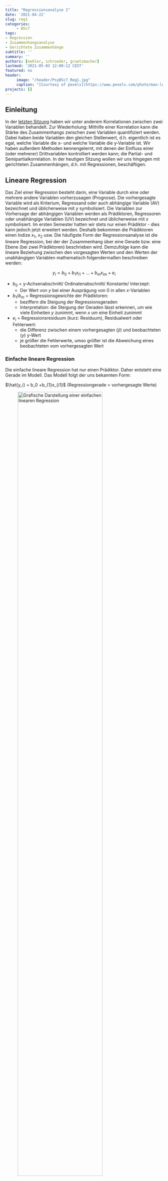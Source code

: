 ```yaml
---
title: "Regressionsanalyse I"
date: '2021-04-22'
slug: reg1
categories:
     - BSc7
tags:
- Regression
- Zusammenhangsanalyse
- Gerichtete Zusammenhänge
subtitle: ''
summary: ''
authors: [nehler, schroeder, gruetzmacher]
lastmod: '2021-05-03 12:00:12 CEST'
featured: no
header:
     image: "/header/PsyBSc7_Reg1.jpg"
     caption: "[Courtesy of pexels](https://www.pexels.com/photo/man-looking-in-binoculars-during-sunset-802412/)"
projects: []
---
```



## Einleitung

In der [letzten Sitzung](/post/partial) haben wir unter anderem Korrelationen zwischen zwei Variablen behandelt. Zur Wiederholung: Mithilfe einer Korrelation kann die Stärke des Zusammenhangs zwischen zwei Variablen quantifiziert werden. Dabei haben beide Variablen den gleichen Stellenwert, d.h. eigentlich ist es egal, welche Variable die x- und welche Variable die y-Variable ist. Wir haben außerdem Methoden kennengelernt, mit denen der Einfluss einer (oder mehrerer) Drittvariablen kontrolliert werden kann; die Partial- und Semipartialkorrelation. In der heutigen Sitzung wollen wir uns hingegen mit gerichteten Zusammenhängen, d.h. mit Regressionen, beschäftigen.

## Lineare Regression

Das Ziel einer Regression besteht darin, eine Variable durch eine oder mehrere andere Variablen vorherzusagen (Prognose). Die vorhergesagte Variable wird als Kriterium, Regressand oder auch abhängige Variable (AV) bezeichnet und üblicherweise mit $y$ symbolisiert. Die Variablen zur Vorhersage der abhängigen Variablen werden als Prädiktoren, Regressoren oder unabhängige Variablen (UV) bezeichnet und üblicherweise mit $x$ symbolisiert. Im ersten Semester hatten wir stets nur einen Prädiktor - dies kann jedoch jetzt erweitert werden. Deshalb bekommen die Prädiktoren einen Indize $x_1$, $x_2$ usw. 
Die häufigste Form der Regressionsanalyse ist die lineare Regression, bei der der Zusammenhang über eine Gerade bzw. eine Ebene (bei zwei Prädiktoren) beschrieben wird. Demzufolge kann die lineare Beziehung zwischen den vorgesagten Werten und den Werten der unabhängigen Variablen mathematisch folgendermaßen beschreiben werden:

$$y_i = b_0 +b_{1}x_{i1} + ... +b_{m}x_{im} + e_i$$

* $b_0$ = y-Achsenabschnitt/ Ordinatenabschnitt/ Konstante/ Interzept:
    + Der Wert von $y$ bei einer Ausprägung von 0 in allen $x$-Variablen
    
* $b_{1}/ b_m$ = Regressionsgewichte der Prädiktoren:
    + beziffern die Steigung der Regressionsgeraden
    + Interpretation: die Steigung der Geraden lässt erkennen, um wie viele Einheiten $y$ zunimmt, wenn $x$ um eine Einheit zunimmt
* $e_i$ = Regressionsresiduum (kurz: Residuum), Residualwert oder Fehlerwert:
    + die Differenz zwischen einem vorhergesagten ($\hat{y}$) und beobachteten ($y$) y-Wert 
    + je größer die Fehlerwerte, umso größer ist die Abweichung eines beobachteten vom vorhergesagten Wert
    
### Einfache lineare Regression

Die einfache lineare Regression hat nur einen Prädiktor. Daher entsteht eine Gerade im Modell. Das Modell folgt der uns bekannten Form:

$\hat{y_i} = b_0 +b_{1}x_{i1}$ (Regressiongerade = vorhergesagte Werte)


![Grafische Darstellung einer einfachen linearen Regression](/post/Reg1.png){width="80%"}

### Multiple Regression (mehrere Prädiktoren)

Wenn wir nun 2 Prädiktoren haben, wird zwischen diesen und der abhängigen Variable eine Ebene aufgespannt. Die Modellgleichung lautet dabei wie bereits gezeigt:

$y_i = b_0 +b_{1}x_{i1} + b_{2}x_{i2} + e_i$


![Grafische Darstellung einer multiplen Regression](/post/Reg2.png){width="80%"}

Eine Erweiterung auf mehr als zwei Prädiktoren ist mathematisch problemlos möglich, aber grafisch nicht mehr schön darstellbar. Deshalb hören wir mit Zeichnungen an dieser Stelle auf.


## Berechnung der Regressionsgewichte $b_i$ mit Hilfe der händischen Formeln in `R`

In der Vorlesung haben Sie das Vorgehen zur Bestimmung der Regressionskoeffizienten $b_i$ kennen gelernt. Dies ist mit einem einfachen Taschenrechner, aber natürlich auch mit der Hilfe von `R` möglich. Diesen Einsatz wollen wir hier demonstieren.

Folgendes Anwendungsbeispiel setzen wir dabei ein: Eine Stichprobe von 100 Schüler:innen hat einen Lese- und einen Mathematiktest sowie zusätzlich einen allgemeinen Intelligenztest bearbeitet. Die Testleistungen sind untereinander alle positiv korreliert. Auch die beiden fachspezifischen Tests für Lesen (`reading`) und Mathematik (`math`) korrelieren substanziell.

Oft wird argumentiert, dass zum Lösen von mathematischen Textaufgaben auch Lesekompetenz erforderlich ist (z. B. bei Textaufgaben). Anhand des Datensatzes soll untersucht werden, wie stark sich die Mathematikleistungen durch Lesekompetenz und allgemeine Intelligenz vorhersagen lassen.

Die Formel lautet demnach:

$$y_{i,math} = b_0 +b_{reading}x_{i,reading} + b_{IQ}x_{i,IQ} + e_i$$
oder in Matrixform:

$$\begin{align}
\begin{bmatrix} y_1\\y_2\\y_3\\y_4\\...\\y_{100}\end{bmatrix} = b_{0} *
\begin {bmatrix}1\\1\\1\\1\\...\\1\end{bmatrix} + b_{reading} *
\begin {bmatrix}x_{reading1}\\x_{reading2}\\x_{reading3}\\x_{reading4}\\...\\y_{reading100}\end{bmatrix} + b_{IQ} *
\begin {bmatrix}x_{IQ1}\\x_{IQ2}\\x_{IQ3}\\x_{IQ4}\\...\\x_{IQ100}\end{bmatrix} +
\begin {bmatrix}e_1\\e_2\\e_3\\e_4\\...\\e_{100}\end{bmatrix}
\end{align}$$

Die Daten der Schüler:innen können Sie sich direkt ins Environment einladen.

```r
# Datensatz laden
load(url("https://pandar.netlify.app/post/Schulleistungen.rda"))
names(Schulleistungen)
```

Zusätzlich zu den bereits beschriebenen Variablen gibt es hier noch `female`, wobei eine `1` für eine weibliche Person steht. Diese Variable werden wir heute allerdings nicht nutzen. Die Variable `math` gibt die Leistungen der Schüler:innen im Mathematik-Test wieder. Diese sollen unsere abhängige Variable darstellen, weshalb wir sie einem Objekt namens `y` zuordnen.


```r
# Vektor y
y <- Schulleistungen$math
str(y)
```
Durch die Anwendung von `str` sehen wir, dass es sich bei dem Vektor erwartungsgemäß um einen numerischen handelt.

Als nächstes wollen wir unsere Prädiktoren vorbereiten. Diese werden gemeinsam in der Matrix `X` erfasst. Hierfür müssen wir die Spalten `reading` und `IQ` aus unserem Datensatz `Schulleistungen` auswählen.

```r
# Matrix X vorbereiten 
X <- as.matrix(Schulleistungen[,c("reading", "IQ")])      
```

Anschließend wird noch eine Spalte mit Einsen benötigt, die für die Regressionskonstante eintritt. Da die Regressionskonstante für alle Personen denselben Einfluss hat, können die zugehörigen $x_0$ Werte mit 1 beschrieben werden. Wir nennen den Vektor zunächst `constant`. Erstellt wird er mit der Funktion `rep`. Diese sorgt dafür, dass 1en (erstes Argument) wiederholt werden - und dabei genau `nrow(X)`-mal, da die Anzahl der Zeilen von `X` die Anzahl der Personen beschreibt. Typischerweise steht die Regressionskonstante als erstes, weshalb der 1en-Vektor `constant` als erstes in `cbind` eingeht. Wir fügen als zweites die vorher erstellte Matrix `X` ein und überschreiben diese.

```r
# Matrix X erweitern
constant <- rep(1, nrow(X))
X <- cbind(constant, X)                         
head(X)
```

Durch die Betrachtung der ersten 6 Zeilen mit `head` sehen wir, dass unsere Zusammenführung funktioniert hat. In handschriftlicher Notation würden unsere beiden erstellten Vektoren nun folgendermaßen aussehen. 

\begin{align}y = \begin{bmatrix}`r round(y[1],2)` \\`r round(y[2],2)` \\`r round(y[3],2)`\\`r round(y[4],2)`\\...\\`r round(y[length(y)],2)`\end{bmatrix}\end{align}

\begin{align}X=\begin{bmatrix}1 & `r round(X[1,2], 2)` & `r round(X[1,3], 2)`\\1 & `r round(X[2,2], 2)` & `r round(X[2,3], 2)`\\1 & `r round(X[3,2], 2)` & `r round(X[3,3], 2)`\\1 & `r round(X[4,2], 2)` & `r round(X[4,3], 2)`\\... & ... & ... \\1 & `r round(X[length(y),2], 2)` & `r round(X[length(y),3], 2)`\end{bmatrix}\end{align}


Mit `X` und `y` in unserem Environment können wir nun in die Berechnung starten.

### Vorgehen bei der Berechnung der Regressionsgewichte:

Die Regressionsgewichte in der multiplen Regression können mit folgender Formel geschätzt werden:

$$\hat{b} = (X'X)^{-1}X'y$$

Wir wollen zunächst die Gleichung in einzelne Schritte zerlegen, um die nötigen Notationen in `R` kennenzulernen.

1. Berechnung der Kreuzproduktsumme (X’X)
2. Berechnung der Inversen der Kreuzproduktsumme ($(X'X)^{-1}$)
3. Berechnung des Kreuzproduksummenvektors (X'y)
4. Berechnung des Einflussgewichtsvektor

#### 1. Berechnung der Kreuzproduktsumme (X’X)

Die Kreuzproduktsumme (X'X) wird berechnet, indem die transponierte Matrix X (X') mit der Matrix X multipliziert wird. Die transponierte Matrix X' erhalten Sie in R durch die Befehl `t(X)`.

```r
t(X) # X' erhalten Sie durch t(X)
```

\begin{align}X=\begin{bmatrix}1 & `r round(X[1,2], 2)` & `r round(X[1,3], 2)`\\1 & `r round(X[2,2], 2)` & `r round(X[2,3], 2)`\\1 & `r round(X[3,2], 2)` & `r round(X[3,3], 2)`\\1 & `r round(X[4,2], 2)` & `r round(X[4,3], 2)`\\... & ... & ... \\1 & `r round(X[length(y),2], 2)` & `r round(X[length(y),3], 2)`\end{bmatrix}\end{align}


\begin{align}X'=\begin{bmatrix} 1 & 1 & 1 & 1 & ... & 1\\`r round(X[1,2], 2)` & `r round(X[2,2], 2)` & `r round(X[3,2], 2)` & `r round(X[4,2], 2)` & ... & `r round(X[length(y),2], 2)`\\`r round(X[1,3], 2)` & `r round(X[2,3], 2)` & `r round(X[3,3], 2)` & `r round(X[4,3], 2)` & ... & `r round(X[length(y),3], 2)`\end{bmatrix}\end{align}

Wir nennen das Kreuzprodukt an dieser Stelle `X.X` und nicht `X'X`, da dies mit der Bedeutung von ' in der Sprache nicht funktioniert. Für das Erstellen der Kreuzproduktsumme muss das normale Zeichen für die Multiplikation `*` von zwei `%`-Zeichen umschlossen werden. An dieser Stelle würde sonst auch eine Fehlermeldung resultieren, aber bei quadratischen Matrizenist der Unterschied von Bedeutung.

```r
# Berechnung der Kreuzproduktsumme X’X in R
X.X <- t(X) %*% X       
X.X
```

Die zugehörige handschriftliche Notation würde demnach so aussehen:

\begin{align}X'X=\begin{bmatrix}`r round(X.X[1,1],2)` & `r format(X.X[1,2],nsmall = 1,scientific = F)` & `r format(round(X.X[1,3],1),nsmall = 1,scientific = F)`  \\`r format(round(X.X[2,1],2),scientific = F)` & `r format(X.X[2,2],nsmall = 1,scientific = F)`  & `r format(round(X.X[2,3],1),nsmall = 1,scientific = F)` \\`r format(round(X.X[3,1],1),nsmall = 1,scientific = F)`   & `r format(round(X.X[3,2],1),nsmall = 1,scientific = F)`  &  `r format(X.X[3,3],nsmall = 1,scientific = F)` \end{bmatrix}\end{align}

#### 2. Berechnung der Inversen der Kreuzproduktsumme $(X'X)^{-1}$

Die Inverse der Kreuzproduktsumme kann in `R` durch den `solve()` Befehl berechnet werden.

```r
# Berechnung der Inversen (mit Regel nach Sarrus) in R
inv.X.X <- solve(X.X)
```

```r
# Berechnung der Inversen (mit Regel nach Sarrus) in R
solve(X.X)
```

\begin{align}(X'X)^{-1}= \begin{bmatrix}`r format(inv.X.X[1,1],digits = 2, scientific = F)` & `r format(inv.X.X[1,2],digits = 3, scientific = T)`  & `r format(inv.X.X[1,3],digits = 3, scientific = T)`\\`r format(inv.X.X[2,1],digits = 3, scientific = T)` & `r format(inv.X.X[2,2],digits = 3, scientific = T)`& `r format(inv.X.X[2,3],digits = 3, scientific = T)`\\`r format(inv.X.X[3,1],digits = 3, scientific = T)` & `r format(inv.X.X[3,2],digits = 3, scientific = T)` & `r format(inv.X.X[3,3],digits = 3, scientific = T)`\end{bmatrix}\end{align}

#### 3. Berechnung des Kreuzproduktsummenvektors (X'y)

Der Kreuzproduktsummenvektor (X'y) wird durch die Multiplikation der transponierten X Matrix (X') und des Vektors y berechnet.  


\begin{align}X'=\begin{bmatrix}1 & 1 & 1 & 1 & ... & 1\\`r round(X[1,2],2)` & `r round(X[2,2],2)` & `r round(X[3,2],2)` & `r round(X[4,2],2)` & ... & `r round(X[length(y),2],2)`\\`r round(X[1,3],2)` & `r round(X[2,3],2)` & `r round(X[3,3],2)` & `r round(X[4,3],2)` & ... & `r round(X[length(y),3],2)`\end{bmatrix}\end{align}

\begin{align}y=\begin{bmatrix}`r round(y[1],2)`\\ `r round(y[2],2)`\\ `r round(y[3],2)`\\`r round(y[4],2)`\\...\\`r round(y[length(y)],2)`\end{bmatrix}\end{align}

Die Verwendung von `%*%` zum Bilden des Kreuzprodukts und der Funktion `t()` zum Transponieren haben wir bereits kennengelernt und können hier problemlos den Code schreiben.

```r
#Berechnung des Kreuzproduksummenvektors X`y in R
X.y <- t(X) %*% y        
X.y
```

\begin{align}X'y=\begin{bmatrix}`r format(X.y[1], scientific = F)`\\`r format(X.y[2], scientific = F)`\\`r format(X.y[3], scientific = F)`\end{bmatrix}\end{align}


#### 4. Berechnung des Einflussgewichtsvektors

Die geschätzten Regressionsgewichte nach dem Kriterium der kleinsten Quadrate werden berechnet, indem die Inverse der Kreuzproduktsumme $((X'X)^{-1})$ mit dem Kreuzproduktsummenvektor (X'y) multipliziert wird.   

\begin{align}(X'X)^{-1}= \begin{bmatrix}`r format(inv.X.X[1,1],digits = 2, scientific = F)` & `r format(inv.X.X[1,2],digits = 3, scientific = T)`  & `r format(inv.X.X[1,3],digits = 3, scientific = T)`\\`r format(inv.X.X[2,1],digits = 3, scientific = T)` & `r format(inv.X.X[2,2],digits = 3, scientific = T)`& `r format(inv.X.X[2,3],digits = 3, scientific = T)`\\`r format(inv.X.X[3,1],digits = 3, scientific = T)` & `r format(inv.X.X[3,2],digits = 3, scientific = T)` & `r format(inv.X.X[3,3],digits = 3, scientific = T)`\end{bmatrix}\end{align}

\begin{align}X'y=\begin{bmatrix}`r format(X.y[1], scientific = F)`\\`r format(X.y[2], scientific = F)`\\`r format(X.y[3], scientific = F)`\end{bmatrix}\end{align}


```r
# Berechnung des Einflussgewichtsvektor in R
b_hat <- solve(X.X) %*% X.y     # Vektor der geschätzten Regressionsgewichte
b_hat
```


\begin{align}\hat{b}=\begin{bmatrix}`r round(b_hat[1],2)`\\`r round(b_hat[2],2)` \\`r round(b_hat[3],2)`\end{bmatrix}\end{align}


#### Vorhersage der Mathematikleistung

Den Vektor mit den vorhergesagten Werten von y ($\hat{y}$) können Sie durch die Multiplikation der Matrix $X$ mit den Regressionsgewichten ($\hat{b}$) berechnen.


```r
y_hat <- X %*% b_hat # Vorhersagewerte für jede einzelne Person 
head(y_hat)

```
\begin{align}
\hat{y}_{math} = \begin{bmatrix}`r round(y_hat[1],2)`\\ `r round(y_hat[2],2)`\\`r round(y_hat[3],2)`\\`r round(y_hat[4],2)`\\...\\`r round(y_hat[length(y_hat)],2)`\end{bmatrix}
\end{align}


### Berechnung der standardisierten Regressionsgewichte 

Bisher wurden  nur die *unstandardisierten Regressionsgewichte* berechnet. Diese haben den Vorteil leichter interpretierbar zu sein. So wird das unstandardisierte Regressionsgewicht folgendermaßen interpretiert: wenn sich die unabhängige Variable um eine Einheit verändert, verändert sich die abhängige Variable um den unstandardisierten Koeffizienten. Der Nachteil dieser unstandardisierten Regressionsgewichte ist jedoch, dass die Regressionsgewichte nicht zwischen verschiedenen Prädiktoren vergleichbar sind. Demzufolge kann anhand der Größe der Regressionsgewichte nicht gesagt werden, welcher Regressionskoeffizient, d.h. welcher Prädiktor, eine stärkere Erklärungskraft hat.

Daher werden die Regressionsgewichte häufig standardisiert. Durch die Standardisierung sind die Regressionsgewichte nicht mehr von der ursprünglichen Skala abhängig und haben daher den Vorteil, dass sie miteinander verglichen werden können. Allerdings sind die *standardisierten Regressionsgewichte* nicht mehr so leicht zu interpretieren. Die Interpretation der standardisierten Regressionsgewichte lautet: wenn sich die unabhängige Variable um eine Standardabweichung erhöht (und unter Kontrolle weiterer unabhängiger Variablen), so beträgt die erwartete Veränderung in der abhängigen Variable $\beta$ Standardabweichungen (das standardisierte Interzept ist Null).

Die standardisierten Regressionsgewichte können bestimmt werden, indem zunächst alle Variablen standardisiert werden. Dafür haben wir bereits im letzten Semester den Befehl `scale` kennen gelernt. Wir wenden ihn auf die Werte der abhängigen Variable `y` und die der Prädiktoren `X` an. 

```r
#Berechnung der standardisierten Regressionsgewichte
y_s <- scale(y) # Standardisierung y
X_s <- scale(X) # Standardisierung X
head(X_s)
```

Bei der Ansicht des standardisierten Objektes `X_s` sehen wir, dass alle Werte in der ersten Spalte nun `NaN` sind. Dies liegt daran, dass in dieser Spalte ja keine Streuung vorhanden ist und die Standardisierung somit nicht funktioniert. Für die Berechnung der Regressionsgewichte im standardisierten Fall sollten auch hier wieder 1en stehen, weshalb wir alle Werte in der Spalte mit 1 ersetzen müssen.

```r
X_s[,1] <- 1    # Einsenvektor wieder auffüllen
```

Die bereits im unstandardisierten Fall zur Bestimmung der Regressionsgewichte könnten nun wieder einzeln durchgeführt werden. Allerdings kann man diese natürlich auch in einer Zeile Code durchführen, was hier demonstriert wird. 

```r
b_hat_s <- solve(t(X_s)%*% X_s) %*% t(X_s)%*%y_s #Regressionsgewichte aus den standardisierten Variablen
round(b_hat_s, 3)
```

Wir sehen im Ergebnis, dass die Regressionskonstante 0 ist. Die lineare Regression geht stets durch den Mittelwert aller Variablen. Durch die Standardisierung ist dieser für jede Variable 0, wodurch der Punkt (0/0/0) durchlaufen werden muss. Weiterhin erkennen wir, dass der Einfluss des IQs der Lesefähigkeit deskriptiv überlegen ist. 

### Berechnung des globalen Signifikanztest

Deskriptiv haben wir nun ein Modell aufgestellt. Wie auch im letzten Semester stellt sich aber die Frage, ob wir dieses auch auf die Population übertragen können. Der Test des gesamten Modells wird auch als Omnibus-Test bezeichnet. Wir wollen im ersten Schritt betrachten, wie viel Varianz unser Modell erklären kann und es im Anschluss auf Signifikanz testen.

#### Determinationskoeffizient $R^2$ per Quadratsummen

Der Determinationskoeffizient $R^2$ gibt an, wieviel Varianz in der abhängigen Variable durch die unabhängigen Variablen erklärt werden kann. Dafür müssen die Quadratsummen bestimmt werden, die die Streuung der Variablen repräsentieren. Einfach gesagt, hat die abhängige Variable eine totale Quadratsumme, die in einen durch die Regression erklärten und einen nicht erklärten Teil geteilt werden kann. 

$$Q_{t} = Q_d + Q_e$$

Die totale Quadratsumme wird bestimmt, indem die Abweichungen aller Fälle vom Mittelwert der Variablen bestimmt werden. 

$$ Q_{t} =  \sum^n_{i=1}(y_i - \bar{y})^2$$

```r
Q_t <- sum((y - mean(y))^2)          # Totale Quadratsumme
Q_t
```

Der erklärte Teil wird auch als Regressionsquadratsumme bezeichnet und mit $Q_d$ repräsentiert. Erklärt werden kann der Teil der Abweichungen vom Mittelwert, der auf der von uns berechneten Regressionsgrade liegt - also die vorhergesagten Werte für die Personen $\hat{y}_i$.

$$ Q_{d} =  \sum^n_{i=1}(\hat{y}_i - \bar{y})^2$$

```r
Q_d <- sum((y_hat - mean(y))^2)    # Regressionsquadratsumme
Q_d
```

Der nicht erklärte Anteil wird als Fehlerquadratsumme $Q_e$ bezeichnet. Hierbei wird die Abweichung unserer vorhergesagten Werte $\hat{y}_{i}$ vom wahren Wert der Personen $y$ bestimmt.

$$ Q_{d} =  \sum^n_{i=1}(y_{i} - \hat{y}_i)^2$$

```r
Q_e <- sum((y - y_hat)^2)          # Fehlerquadratsumme
Q_e
```

Die Summe aus aus der Regressionsquadratsumme und der Fehlerquadratsumme ergibt die totale Quadratsumme. Wir können also überprüfen, ob unsere bisherigen Berechnungen plausibel sind. Aufgrund der großen Zahlen kann es zu kleinen Ungenauigkeiten kommen, weshalb wir hier die Nachkommastellen durch Rundung auf zwei reduzieren.

```r
round(Q_t,2) == round(Q_d + Q_e, 2)
```

Spannender ist jedoch, dass wir durch den Quotient aus der Regressionsquadratsumme und der totalen Quadratsumme den Anteil der erklärten Varianz simpel bestimmen können.

$$R^2= \dfrac{Q_d}{Q_d + Q_e}$$

```r
R2 <- Q_d / (Q_d + Q_e)            # Determinationskoeffizient R^2
# Alternativ Q_d / Q_t
```

$R^2= \dfrac{Q_d}{Q_d + Q_e} = \dfrac{`r format(Q_d, scientific = F, nsmall = 2)`}{`r format(Q_d, scientific = F, nsmall = 2)` + `r format(Q_t, scientific = F, nsmall = 2)`} = `r round (R2,2)`$

`r round (R2,2)` der Varianz in der Mathematikleistung können demnach durch unser Modell erklärt werden.


#### Determinationskoeffizient $R^2$ per Semipartialkorrelation

An dieser Stelle können wir anstatt der Quadratsummen auch unser Wissen aus dem letzten Tutorial nutzen und die Semipartialkorrelation zur Hilfe ziehen. 

In der einfachen Regression haben wir gelernt, dass sich der Determinationskoeffizient als Quadrat der Korrelation bestimmen lässt. Wenn wir nun also die Mathematikleistung zunächst nur durch Lesefähigkeit vorhersagen wollen, können wir die Funktion `cor` nutzen und das Ergebnis quadrieren. Beachtet, dass wir die Mathematikleistung unter `y` abgelegt haben. Die Lesefähigkeit, als ersten Prädiktor, finden wir in der zweiten Spalte der Matrix `X`. Die erste Spalte haben wir mit einem Einsenvektor belegt (also obwohl wir in der zweiten Spalte schauen, nennen wir den Prädiktor in der Notation $x_1$). 

```r

corx1y <- cor(y, X[,2])
corx1y^2 
```

Bei multipler Regression ist der Determinationskoeffizient neben der Berechnung der Quadratsummen auch so definiert, dass für jeden weiteren Prädiktor das Quadrat einer Semipartialkorrelatin aufaddiert wird, um den multiplen Determinationskoeffizienten zu bestimmen. Dabei wird der schon aufgenommene Prädiktor aus dem neuen herauspartialisiert und der Rest dann mit dem Kriterium korreliert (also die Semipartialkorrelation bestimmt).

$R^2 = r^2_{yx_1} + r^2_{y(x_2.x_1)} + r^2_{y(x_3.x_2x_1)}$

Wie man in der Gleichung sieht, kann man diese Logik natürtlich auch auf mehr als einen Prädiktor erweitern. Die schon vorhanden Prädiktoren werden dabei stets aus dem neu aufgenommenen herauspartialisiert. In unserem Beispiel ist das nicht notwendig, da wir insgesamt nur zwei Prädiktoren haben. Wir müssen nun also eine Semipartialkorrelation bestimmen, wofür wir das Paket `ppcor` kennen gelernt haben. Darin gibt es die Funktion `spcor.test`. Als Argument benötigen wir hier in `y` die Werte, aus denen herauspartialisiert werden sollen. Hier müssen wir also unserer neuen Prädiktor $x_2$ allgemeine Intelligenz eintragen, der in der dritten Spalte der Matrix `X` zu finden ist. Im Argument `z` werden die Variable eingetragen, die herauspartialisert wird - also die Lesefähigkeit. Für das Kriterium Mathematikfähigkeit bleibt also nur noch das Argument `x`. 

```r
library(ppcor)
spcor.test(x = y, y = X[,3], z = X[,2])
```

Wie besprochen, kann man die Ergebnisse von Analysen auch in ein Objekt ablegen. Dies hat den Vorteil, dass man dann auf verschiedene Informationen zugreifen kann. Mit `$estimate` können wir uns ausschließlich den Wert der Semipartialkorrelation anzeigen lassen.

```r
semipartial <- spcor.test(x = y, y = X[,3], z = X[,2])
semipartial$estimate
```

Zur Bestimmung des multiplen Determinationskoeffizienten, müssen wir nun nur noch der Formel folgend aufaddieren. Zuerst nehmen wir die einfache Korrelation von Lesefähigkeit und Mathematikfähigkeit zum Quadrat. Anschließend wird noch die Semipartialkorrelation zum Quadrat hinzu addiert.

```r
corx1y^2 + semipartial$estimate^2
```

Wir erhalten auf diese Weise natürlich dasselbe Ergebnis, das wir auch mit den Quadratsummen bestimmen konnten. Wer mit den ganzen Buchstaben ein bisschen verwirrt wurde, kann sich dasselbe Vorgehen nochmal mit den Variablennamen in [Appendix A](#AppendixA) anschauen.

#### F-Wert

Der F-Wert dient zur Überprüfung der Gesamtsignifikanz des Modells. Er sagt aus, ob der Determinationskoeffizient $R^2$ signifikant von 0 verschieden ist. Der empirische Testwert wird über die folgende Formel bestimmt.

$F_{omn} = \dfrac{\dfrac{R^2}{m}}{\dfrac{1-R^2}{n-m-1}}$

$R^2$ haben wir bereits im vorherigen Abschnitt bestimmt. Ergänzend müssen wir also noch $n$ und $m$ bestimmen. $n$ ist die Anzahl an Peronen oder Fällen in unserem Datensatz. Diese können wir beispielweise über die Länge `length` des Objekts mit den abhängigen Varibalen `y` bestimmen. $m$ beschreibt die Anzahl der Prädiktoren. Wenn wir dies von `R` automatisch bestimmen lassen wollen, können wir die Anzahl der Spalten `ncol` unserer Prädiktorenmatrix `X` bestimmen. Allerdings müssen wir bedenken, dass wir noch eine Spalten mit 1en hinzugefügt haben. Diese muss von der Zahl der Spalten also noch abgezogen werden. 

```r
n <- length(y)                     # Fallzahl (n=100)
m <- ncol(X)-1                     # Zahl der Prädiktoren (m=2)
F_omn <- (R2/m) / ((1-R2)/(n-m-1)) # empirischer F-Wert
F_omn
```


$F_{omn} = \dfrac{\dfrac{R^2}{m}}{\dfrac{1-R^2}{n-m-1}} = \dfrac{\dfrac{`r round(R2,2)`}{`r m`}}{\dfrac{1-`r round(R2,2)`}{`r n`-`r m`-1}} = `r round(F_omn,2)`$

Der berechnete Wert entspricht einem empirischen Wert, der mit einem kritischen Wert verglichen werden muss, um die Signifikanz zu bewerten. Hierfür müssen wir in die F-Verteilung schauen. Die zugehörigen Freiheitsgrade können aus den bereits berechneten $m$ und $n$ bestimmt werden.

$df_1 = 2, df_1 = n-m-1 = `r n`-`r m`-1 =`r n-m-1`$

Zusätzlich benötigen wir natürlich noch einen $\alpha$-Fehler, der auch hier häufig auf 5% gesetzt wird. Im letzten Semester haben wir gelernt, dass wir Quantile aus Verteilungen mit dem Präfix `q` und dann dem Familiennamen (bspw. `qnorm` oder `qt`)  ausgeben können. Wenig überraschend funktioniert an dieser Stelle also der Befehl `qf`. 

```r
F_krit <- qf(.95, df1=m, df2=n-m-1)  # kritischer F-Wert (alpha=5%)
```

$F_{krit}(\alpha=.05, df_1=2, df_2= 97)= `r round (F_krit,2)`$

Für eine Signifikanzentscheidung müssen die F-Werte nun miteinander verglichen werden. 

```r
F_krit < F_omn  # Vergleich durch logische Überprüfung
```

Da der kritische Wert kleiner ist, verwerfen wir die Nullhypothese. Das Gesamtmodell wird als signifikant angesehen. Man kann anstatt des kritischen Wertes auch einfach den $p$-Wert bestimmen, der zu unserem empirischen `F_omn` korrespondiert. Für die Bestimmung von Wahrscheinlichkeiten in Verteilungen haben wir den Präfix `p` kennen gelernt. Mit Angabe der zugehörigen Freiheitsgrade können wir den $p$-Wert erhalten und mit unserem $\alpha$ vergleichen. 

```r
p <- 1-pf(F_omn, m, n-m-1)           # p-Wert
p < 0.05
```

$p=`r format(p, digits = 3,  scientific = T)`$

Das Ergebnis ist hier natürlich das gleiche - die Nullhypothese wird verworfen.

## Berechnung der Regression mit `lm`-Funktionen in `R`

Im ersten Semester haben wir bereits die einfache lineare Regression in `R` durchgeführt. Natürlich gibt es auch für die multiple lineare Regression eine Funktionalität. Wir werden uns zunächst den unstandardisierten und dann den standardisierten Fall anschauen und auch nochmal die Interpretation klar machen.

### Unstandardisierte Regression

Für die Schätzung von Regressionsmodellen kann, wie im Fall mit einem Prädiktor, die Basis-Funktion `lm` verwendet werden. Verschiedene Prädiktoren werden alle hinter der Tilde `~` aufgeführt und mit dem `+`-Zeichen getrennt. Wir wollen hier weiterhin in unserem Datensatz `Schulleistungen` die Mathematikleistung (`math`) durch die Leseleistung (`reading`) und den IQ (`IQ`) vorhersagen. Die beiden Prädiktoren werden nach der vorangegangenen Beschreibung also mit `+` getrennt.

```r
# Regressionsanalyse mit lm
reg <- lm(math ~ reading + IQ, data = Schulleistungen)
```

Nun wollen wir überprüfen, ob die Ergebnisse den händisch berechneten entsprechen. Eine gute Übersicht über das Modell erhält man mit der Funktion `summary`. 

```r
summary(reg)
```
```r
sum_reg <- summary(reg)
```

Die Übereinstimmung mit den händisch berechneten Regressionsgewichten wird bereits deutlich. Im nächsten Abschnitt befassen wir uns nochmal genauer mit der Interpretation.

#### Ergebnisinterpretation unstandardisierte Regression

* die Lesekompetenz und allgemeine Intelligenz erklären gemeinsam `r round((sum_reg$r.squared)*100, 2)`% der Varianz in der Mathematiktestleistung
* Dieser Varianzanteil ist signifikant von null verschieden
* Regressionsgewichte:
    + Regressionskonstante $b_0$:
        + Der Erwartungswert der Mathematikleistung für ein Individuum mit null Punkten im IQ und null Punkten in Lesekompetenz beträgt `r round(b_hat[1],2)` Punkte.
    + Regressionsgewicht $b_1$:
        + bei einem Punkt mehr in der Lesekompetenz und unter Kontrolle (Konstanthaltung) des IQ beträgt die erwartete Veränderung in der Mathematikleistung `r round(b_hat[2],2)` Punkte.
        + Der Einfluss von Lesekompetenz auf Mathematikleistung ist nicht signfikant von null verschieden ($p$=`r round(summary(reg)$coefficients[,4][2], 2)`)
    + Regressionsgewicht $b_2$:
        + unter Kontrolle (Konstanthaltung) der Lesekompetenz beträgt die erwartete Veränderung in der Mathematikleistung bei einem Punkt mehr im IQ `r round(b_hat[3],2)` Punkte.
        + Der Einfluss der allgemeinen Intelligenz auf Mathematikleistung ist signfikant von null verschieden ($p$=`r format(summary(reg)$coefficients[,4][3], scientific = T, digits = 3)`)    




### Standardisierte Regression

Zur Durchführung der standardisierten Regression könnten wir natürlich händisch alle Variablen mit `scale` standardisieren und dann in `lm` übergeben. Es gibt aber auch eine bereits geschriebene Funktion `lm.beta` aus dem gleichnamigen Paket `lm.beta`, die für uns eine zusätzliche Anzeige der standardisierten Regressionsgewichte bereit hält.. Das Paket haben wir im normalen Ablauf der Tutorials noch nicht insatlliert, weshalb wir hier nochmal darauf verweisen.

```r
install.packages("lm.beta") #Paket installieren (wenn nötig)
```

Nach der (ggf. nötigen) Installation müssen wir das Paket für die Bearbeitung laden.

```r
library(lm.beta)
```

Die Funktion `lm.beta` muss auf ein Ergebnis der normalen `lm`-Funktion angewendet werden. Wir haben dieses Ergebnis im Objekt `reg` hinterlegt. Anschließend wollen wir uns für die Interpreation wieder das `summary` ausgeben lassen. Natürlich kann man diese Schritte auch mit der Pipe lösen, was als Kommentar noch aufgeführt ist. 

```r
# Ergebnisausgabe einschließlich standardisierter Koeffizienten mit lm.beta
reg_s <- lm.beta(reg)
summary(reg_s)         # reg |> lm.beta() |> summary()
```

Wir sehen, dass die ursprüngliche Ausgabe um die Spalte `standardized` erweitert wurde. Ansonsten ändert sich an der Ausgabe nichts, weshalb wir uns im folgenden Abschnitt der Interpreation auf diese Spalte konzentrieren.

#### Ergebnisinterpretation standardisierte Regression

* Standardisierte Regressionsgewichte
    + Standardisiertes Regressionsgewicht $\beta_0$: Der Achsenabschnitt ist null, da die Ebene durch den Punkt der Mittelwerte aller Variablen geht (0/0/0).
    + Standardisiertes Regressionsgewicht $\beta_1$: Unter Kontrolle (Konstanthaltung) des IQ beträgt die erwartete Veränderung in der Mathematikleistung bei einer Standardabweichung mehr in Lesekompetenz `r round(b_hat_s[2],2)` Standardabweichungen.
    + Standardisiertes Regressionsgewicht $\beta_2$: Unter Kontrolle (Konstanthaltung) der Lesekompetenz beträgt die erwartete Veränderung in der Mathematikleistung bei einer Standardabweichung mehr im IQ `r round(b_hat_s[3],2)` Standardabweichungen.

Verweis zu letzter Sitzung: In solch einer multiplen Regression können Suppressoreffekte gut aufgedeckt werden. Diese zeigen sich dann, wenn die $\beta$-Gewichte in der multiplen Regression dem Betrag nach größer sind, als deren korrespondierende $\beta$-Gewichte in einer einfachen Regression. Dies ist in unserem Beispiel jedoch nicht der Fall.
    
***

## R-Skript
Den gesamten `R`-Code, der in dieser Sitzung genutzt wird, können Sie [`r fontawesome::fa("download")` hier herunterladen](/post/PsyBSc7_R_Files/Regression-I.R).

***

## Appendix

### Appendix A {#AppendixA}
<details><summary>**Multipler Determinationskoeffizient mit Variablennamen**</summary>

Durch die Benennung der Objekte mit Buchstaben, der schriftlichen Notation mit Buchstabend und der Argumente von `spcor.test`, die auch Buchstaben entsprechen, könnte es zu kleinen Verwirrungen kommen. Trotzdem war die allgemeine Darstellung als Zeichen einer breiten Gültigkeit wichtig. Hier wird das ganze nochmal spezifischer an den Daten orientiert, wobei der beschreibende Text natürlich recht ähnlich bleibt. 

In der einfachen Regression haben wir gelernt, dass sich der Determinationskoeffizient als Quadrat der Korrelation bestimmen lässt. Wenn wir nun also die Mathematikleistung zunächst nur durch Lesefähigkeit vorhersagen wollen, können wir die Funktion `cor` nutzen und das Ergebnis quadrieren. Beide Variablen sind im Datensatz `Schulleistungen` enthalten.

```r

cor.mathreading <- cor(Schulleistungen$math, Schulleistungen$reading)
cor.mathreading
```

Bei multipler Regression ist der Determinationskoeffizient neben der Berechnung der Quadratsummen auch so definiert, dass für jeden weiteren Prädiktor das Quadrat einer Semipartialkorrelatin aufaddiert wird, um den multiplen Determinationskoeffizienten zu bestimmen. Dabei wird der schon aufgenommene Prädiktor aus dem neuen herauspartialisiert und der Rest dann mit dem Kriterium korreliert (also die Semipartialkorrelation bestimmt). Bezogen auf unser Beispiel gibt es zwei Prädiktoren. Zunächst hatten wir die Mathe- und Lesefähigkeit korreliert. 

$R^2 = r^2_{MathReading} + r^2_{Math(IQ.Reading)} $

Wir müssen nun also eine Semipartialkorrelation bestimmen, wofür wir das Paket `ppcor` kennen gelernt haben. Darin gibt es die Funktion `spcor.test`. Als Argument benötigen wir hier in `y` die Werte, aus denen herauspartialisiert werden sollen. Hier müssen wir also unserer neuen Prädiktor allgemeine Intelligenz `IQ` eintragen. Im Argument `z` werden die Variable eingetragen, die herauspartialisert wird - also die Lesefähigkeit `reading`. Für das Kriterium Mathematikfähigkeit `math` bleibt also nur noch das Argument `x`. Alle Variablen befinden sich im Datensatz `Schulleistungen

```r
library(ppcor)
spcor.test(x = Schulleistungen$math, 
           y = Schulleistungen$IQ, 
           z = Schulleistungen$reading)
```

Wie besprochen, kann man die Ergebnisse von Analysen auch in ein Objekt ablegen. Dies hat den Vorteil, dass man dann auf verschiedene Informationen zugreifen kann. Mit `$estimate` können wir uns ausschließlich den Wert der Semipartialkorrelation anzeigen lassen.

```r
semipartial <- spcor.test(x = y, y = X[,3], z = X[,2])
semipartial$estimate
```

Zur Bestimmung des multiplen Determinationskoeffizienten, müssen wir nun nur noch der Formel folgend aufaddieren. Zuerst nehmen wir die einfache Korrelation von Lesefähigkeit und Mathematikfähigkeit zum Quadrat. Anschließend wird noch die Semipartialkorrelation zum Quadrat hinzu addiert.

```r
cor.mathreading^2 + semipartial$esimate^2
```

Wir erhalten auf diese Weise natürlich dasselbe Ergebnis, das wir auch mit den Quadratsummen und unter Verwendung der Objekte als Buchstaben bestimmen konnten. 
</details>

